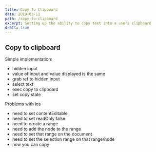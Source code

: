 ```yaml
---
title: Copy To Clipboard
date: 2019-03-11
path: /copy-to-clipboard
excerpt: Setting up the ability to copy text into a users clipboard
draft: true
---
```


## Copy to clipboard

Simple implementation:
* hidden input
* value of input and value displayed is the same
* grab ref to hidden input
* select text
* exec copy to clipboard
* set copy state

Problems with ios
* need to set contentEditable
* need to set readOnly false
* need to create a range
* need to add the node to the range
* need to set that range on the document
* need to set the selection range on that range/node
* now you can copy
